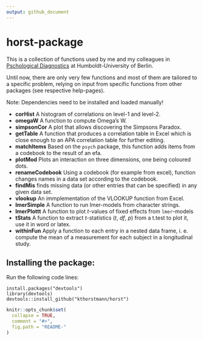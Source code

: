 ```yaml
---
output: github_document
---
```


<!-- README.md is generated from README.Rmd. Please edit that file -->

# horst-package
This is a collection of functions used by me and my colleagues in [Pschological Diagnostics](https://www.psychologie.hu-berlin.de/de/personal/91680294) at Humboldt-University of Berlin.

Until now, there are only very few functions and most of them are tailored to a specific problem, relying on input from specific functions from other packages (see respective help-pages).

Note: Dependencies need to be installed and loaded manually!


- **corHist** A histogram of correlations on level-1 and level-2.
- **omegaW** A function to compute Omega's W.
- **simpsonCor** A plot that allows discovering the Simpsons Paradox.
- **getTable** A function that produces a correlation table in Excel which is close enough to an APA correlation table for further editing.
- **matchItems** Based on the `psych` package, this function adds items from a codebook to the result of an efa.
- **plotMod** Plots an interaction on three dimensions, one being coloured dots.
- **renameCodebook** Using a codebook (for example from excel), function changes names in a data set according to the codebook.
- **findMis** finds missing data (or other entries that can be specified) in any given data set.
- **vlookup** An immplementation of the VLOOKUP function from Excel.
- **lmerSimple** A function to run lmer-models from character strings.
- **lmerPlottt** A function to plot *t*-values of fixed effects from `lmer`-models
- **tStats** A function to extract *t*-statistics (*t*, *df*, *p*) from a t.test to plot it, use it in word or latex.
- **withinFun** Apply a function to each entry in a nested data frame, i. e. compute the mean of a measurement for each subject in a longitudinal study.


## Installing the package:

Run the following code lines:

```
install.packages("devtools")
library(devtools)
devtools::install_github("kthorstmann/horst")
```



```r
knitr::opts_chunk$set(
  collapse = TRUE,
  comment = "#>",
  fig.path = "README-"
)
```
